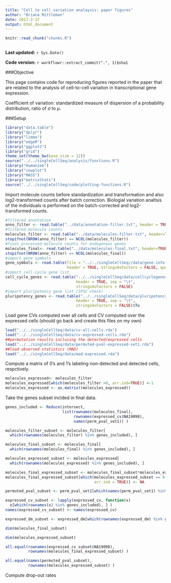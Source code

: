```yaml
---
title: "Cell to cell variation analaysis: paper figures"
author: "Briana Mittleman"
date: 2017-2-17
output: html_document
---
```


```r
knitr::read_chunk("chunks.R")
```

```r
```

**Last updated:** `r Sys.Date()`

**Code version:** `r workflowr::extract_commit(".", 1)$sha1`

###Objective  

This page contains code for reproducing figures reported in the paper that are related to the analysis of cell-to-cell variaiton in transcriptional gene expression.   

Coefficient of variation: standardized measure of dispersion of a probability distribution, ratio of $\sigma$ to $\mu$.     


###Setup
```r
library("data.table")
library("dplyr")
library("limma")
library("edgeR")
library("ggplot2")
library("grid")
theme_set(theme_bw(base_size = 12))
source("../../singleCellSeq/analysis/functions.R")
library("Humanzee")
library("cowplot")
library("MASS")
library("matrixStats")
source("../../singleCellSeq/code/plotting-functions.R")
```

Import molecule counts before standardization and transformation and also log2-transformed counts after batch correction. Biologial variation analtsis of the individuals is performed on the batch-corrected and log2-transformed counts.  

```r
#filtered annotation
anno_filter <- read.table("../data/annotation-filter.txt", header = TRUE, stringsAsFactors = FALSE)
#filtered molecule counts  
molecules_filter <- read.table("../data/molecules-filter.txt", header=TRUE, stringsAsFactors = FALSE)
stopifnot(NROW(anno_filter) == NCOL(molecules_filter))
#final processed molecule counts for endogenous genes   
molecules_final<- read.table("../data/molecules-final.txt", header=TRUE, stringsAsFactors = FALSE)
stopifnot(NROW(anno_filter) == NCOL(molecules_final))
#import gene symbols
gene_symbols <- read.table(file = "../../singleCellSeq//data/gene-info.txt", sep = "\t",
                           header = TRUE, stringsAsFactors = FALSE, quote = "")
#import cell-cycle gene list  
cell_cycle_genes <- read.table("../../singleCellSeq/data/cellcyclegenes.txt",
                               header = TRUE, sep = "\t",
                               stringsAsFactors = FALSE)
#import pluripotency gene list (IPSC check)
pluripotency_genes <- read.table("../../singleCellSeq/data/pluripotency-genes.txt",
                               header = TRUE, sep = "\t",
                               stringsAsFactors = FALSE)$To
```

Load gene CVs computed over all cells and CV computed over the expressed cells (should go back and create this files on my own)  

```r
load("../../singleCellSeq/data/cv-all-cells.rda")
load("../../singleCellSeq/data/cv-expressed-cells.rda")
##permutation results inclusing the detected/expressed cells
load("../../singleCellSeq/data/permuted-pval-expressed-set1.rda")
##load observed statistics (MAD)
load("../../singleCellSeq/data/mad-expressed.rda")
```

Compute a matrix of 0's and 1's labeling non-detected and detected cells, respctively.  
```r
molecules_expressed<- molecules_filter 
molecules_expressed[which(molecules_filter >0, arr.ind=TRUE)] <-1
molecules_expressed <- as.matrix((molecules_expressed))
```

Take the genes subset inclded in final data.   
```r
genes_included <- Reduce(intersect, 
                         list(rownames(molecules_final), 
                              rownames(expressed_cv$NA19098), 
                              names(perm_pval_set1)) )

molecules_filter_subset <- molecules_filter[
  which(rownames(molecules_filter) %in% genes_included), ]

molecules_final_subset <- molecules_final[
  which(rownames(molecules_final) %in% genes_included), ]

molecules_expressed_subset <- molecules_expressed[
  which(rownames(molecules_expressed) %in% genes_included), ]

molecules_final_expressed_subset <- molecules_final_subset*molecules_expressed_subset
molecules_final_expressed_subset[which(molecules_expressed_subset == 0, 
                                       arr.ind = TRUE)] <- NA

permuted_pval_subset <- perm_pval_set1[which(names(perm_pval_set1) %in% genes_included)]

expressed_cv_subset <- lapply(expressed_cv, function(x)
  x[which(rownames(x) %in% genes_included), ] )
names(expressed_cv_subset) <- names(expressed_cv)

expressed_dm_subset <- expressed_dm[which(rownames(expressed_dm) %in% genes_included), , ] 

dim(molecules_final_subset)

dim(molecules_expressed_subset)

all.equal(rownames(expressed_cv_subset$NA19098), 
          rownames(molecules_final_expressed_subset) )

all.equal(names(permuted_pval_subset), 
          rownames(molecules_expressed_subset) )
```

Compute drop-out rates  



